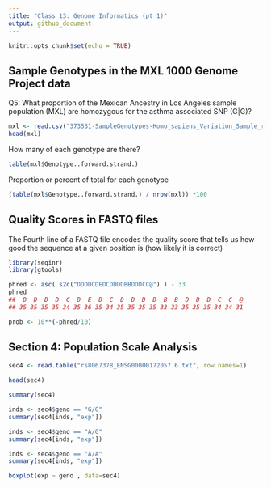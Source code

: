 ```yaml
---
title: "Class 13: Genome Informatics (pt 1)"
output: github_document
---
```


```r
knitr::opts_chunk$set(echo = TRUE)
```

## Sample Genotypes in the MXL 1000 Genome Project data

Q5: What proportion of the Mexican Ancestry in Los Angeles sample population (MXL) are homozygous for the asthma associated SNP (G|G)? 

```r
mxl <- read.csv("373531-SampleGenotypes-Homo_sapiens_Variation_Sample_rs8067378.csv")
head(mxl)
```

How many of each genotype are there?
```r
table(mxl$Genotype..forward.strand.)
```

Proportion or percent of total for each genotype
```r
(table(mxl$Genotype..forward.strand.) / nrow(mxl)) *100
```

## Quality Scores in FASTQ files

The Fourth line of a FASTQ file encodes the quality score that tells us how good the sequence at a given position is (how likely it is correct)

```r
library(seqinr) 
library(gtools)  

phred <- asc( s2c("DDDDCDEDCDDDDBBDDDCC@") ) - 33  
phred 
##  D  D  D  D  C  D  E  D  C  D  D  D  D  B  B  D  D  D  C  C  @ 
## 35 35 35 35 34 35 36 35 34 35 35 35 35 33 33 35 35 35 34 34 31 

prob <- 10**(-phred/10)
```

## Section 4: Population Scale Analysis

```r
sec4 <- read.table("rs8067378_ENSG00000172057.6.txt", row.names=1)

head(sec4)
```

```r
summary(sec4)
```

```r
inds <- sec4$geno == "G/G"
summary(sec4[inds, "exp"])
```

```r
inds <- sec4$geno == "A/G"
summary(sec4[inds, "exp"])
```


```r
inds <- sec4$geno == "A/A"
summary(sec4[inds, "exp"])
```

```r
boxplot(exp ~ geno , data=sec4)
```









